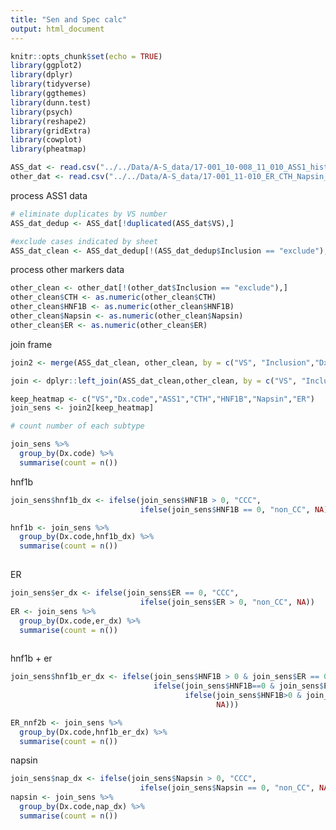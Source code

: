 ```yaml
---
title: "Sen and Spec calc"
output: html_document
---
```


```r
knitr::opts_chunk$set(echo = TRUE)
library(ggplot2)
library(dplyr)
library(tidyverse)
library(ggthemes)
library(dunn.test)
library(psych)
library(reshape2)
library(gridExtra)
library(cowplot)
library(pheatmap)
```

```r
ASS_dat <- read.csv("../../Data/A-S_data/17-001_10-008_11_010_ASS1_histoscore_R.csv", header=TRUE, stringsAsFactors = FALSE)
other_dat <- read.csv("../../Data/A-S_data/17-001_11-010_ER_CTH_Napsin_HNF.csv", header=TRUE, stringsAsFactors = FALSE)
```

process ASS1 data
```r
# eliminate duplicates by VS number
ASS_dat_dedup <- ASS_dat[!duplicated(ASS_dat$VS),]

#exclude cases indicated by sheet
ASS_dat_clean <- ASS_dat_dedup[!(ASS_dat_dedup$Inclusion == "exclude"),]
```

process other markers data
```r
other_clean <- other_dat[!(other_dat$Inclusion == "exclude"),]
other_clean$CTH <- as.numeric(other_clean$CTH)
other_clean$HNF1B <- as.numeric(other_clean$HNF1B)
other_clean$Napsin <- as.numeric(other_clean$Napsin)
other_clean$ER <- as.numeric(other_clean$ER)
```
join frame 
```r
join2 <- merge(ASS_dat_clean, other_clean, by = c("VS", "Inclusion","Dx","Dx.code"), all= TRUE )

join <- dplyr::left_join(ASS_dat_clean,other_clean, by = c("VS", "Inclusion","Dx","Dx.code" ))

keep_heatmap <- c("VS","Dx.code","ASS1","CTH","HNF1B","Napsin","ER")
join_sens <- join2[keep_heatmap]

```

```r
# count number of each subtype

join_sens %>%
  group_by(Dx.code) %>% 
  summarise(count = n())
```

hnf1b
```r
join_sens$hnf1b_dx <- ifelse(join_sens$HNF1B > 0, "CCC",
                             ifelse(join_sens$HNF1B == 0, "non_CC", NA))

hnf1b <- join_sens %>% 
  group_by(Dx.code,hnf1b_dx) %>% 
  summarise(count = n())
  
```

ER
```r
join_sens$er_dx <- ifelse(join_sens$ER == 0, "CCC",
                             ifelse(join_sens$ER > 0, "non_CC", NA))
ER <- join_sens %>% 
  group_by(Dx.code,er_dx) %>% 
  summarise(count = n())
  
```

hnf1b + er
```r
join_sens$hnf1b_er_dx <- ifelse(join_sens$HNF1B > 0 & join_sens$ER == 0, "CCC",
                                ifelse(join_sens$HNF1B==0 & join_sens$ER == 0, "non-CC",
                                       ifelse(join_sens$HNF1B>0 & join_sens$ER > 0, "non-CC",
                                              NA)))

ER_nnf2b <- join_sens %>% 
  group_by(Dx.code,hnf1b_er_dx) %>% 
  summarise(count = n())
```

napsin
```r
join_sens$nap_dx <- ifelse(join_sens$Napsin > 0, "CCC",
                             ifelse(join_sens$Napsin == 0, "non_CC", NA))
napsin <- join_sens %>% 
  group_by(Dx.code,nap_dx) %>% 
  summarise(count = n())
  
```